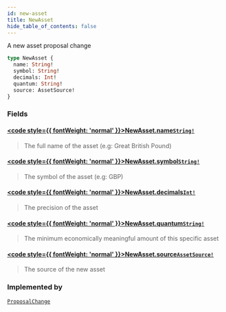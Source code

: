 ```yaml
---
id: new-asset
title: NewAsset
hide_table_of_contents: false
---
```








A new asset proposal change

```graphql
type NewAsset {
  name: String!
  symbol: String!
  decimals: Int!
  quantum: String!
  source: AssetSource!
}
```


### Fields

#### [<code style={{ fontWeight: 'normal' }}>NewAsset.<b>name</b></code>](#)<Bullet />[`String!`](/mainnet/api/graphql/scalars/string) <Badge class="secondary" text="non-null"/> <Badge class="secondary" text="scalar"/>
> The full name of the asset (e.g: Great British Pound)
> 

#### [<code style={{ fontWeight: 'normal' }}>NewAsset.<b>symbol</b></code>](#)<Bullet />[`String!`](/mainnet/api/graphql/scalars/string) <Badge class="secondary" text="non-null"/> <Badge class="secondary" text="scalar"/>
> The symbol of the asset (e.g: GBP)
> 

#### [<code style={{ fontWeight: 'normal' }}>NewAsset.<b>decimals</b></code>](#)<Bullet />[`Int!`](/mainnet/api/graphql/scalars/int) <Badge class="secondary" text="non-null"/> <Badge class="secondary" text="scalar"/>
> The precision of the asset
> 

#### [<code style={{ fontWeight: 'normal' }}>NewAsset.<b>quantum</b></code>](#)<Bullet />[`String!`](/mainnet/api/graphql/scalars/string) <Badge class="secondary" text="non-null"/> <Badge class="secondary" text="scalar"/>
> The minimum economically meaningful amount of this specific asset
> 

#### [<code style={{ fontWeight: 'normal' }}>NewAsset.<b>source</b></code>](#)<Bullet />[`AssetSource!`](/mainnet/api/graphql/unions/asset-source) <Badge class="secondary" text="non-null"/> <Badge class="secondary" text="union"/>
> The source of the new asset
> 



### Implemented by

[`ProposalChange`](/mainnet/api/graphql/unions/proposal-change)  <Badge class="secondary" text="union"/>



